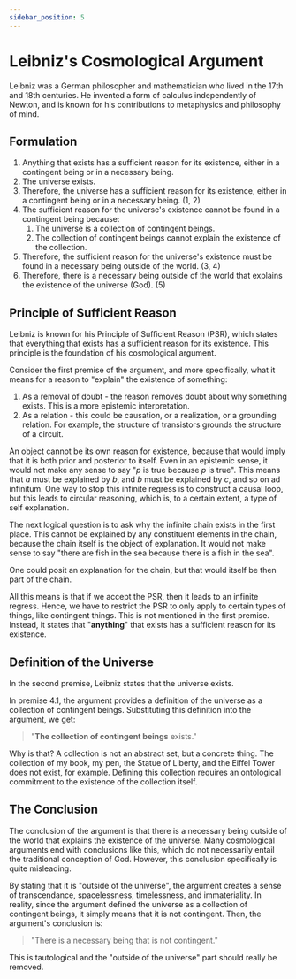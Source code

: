 ```yaml
---
sidebar_position: 5
---
```


# Leibniz's Cosmological Argument

Leibniz was a German philosopher and mathematician who lived in the 17th and 18th centuries.
He invented a form of calculus independently of Newton, and is known for his contributions to metaphysics and philosophy of mind.

## Formulation

1. Anything that exists has a sufficient reason for its existence, either in a contingent being or in a necessary being.
2. The universe exists.
3. Therefore, the universe has a sufficient reason for its existence, either in a contingent being or in a necessary being. (1, 2)
4. The sufficient reason for the universe's existence cannot be found in a contingent being because:
    1. The universe is a collection of contingent beings.
    2. The collection of contingent beings cannot explain the existence of the collection.
5. Therefore, the sufficient reason for the universe's existence must be found in a necessary being outside of the world. (3, 4)
6. Therefore, there is a necessary being outside of the world that explains the existence of the universe (God). (5)

## Principle of Sufficient Reason

Leibniz is known for his Principle of Sufficient Reason (PSR), which states that everything that exists has a sufficient reason for its existence.
This principle is the foundation of his cosmological argument.

Consider the first premise of the argument, and more specifically, what it means for a reason to "explain" the existence of something:

1. As a removal of doubt - the reason removes doubt about why something exists. This is a more epistemic interpretation.
2. As a relation - this could be causation, or a realization, or a grounding relation. For example, the structure of transistors grounds the structure of a circuit.

An object cannot be its own reason for existence, because that would imply that it is both prior and posterior to itself.
Even in an epistemic sense, it would not make any sense to say "$p$ is true because $p$ is true".
This means that $a$ must be explained by $b$, and $b$ must be explained by $c$, and so on ad infinitum.
One way to stop this infinite regress is to construct a causal loop, but this leads to circular reasoning, which is, to a certain extent, a type of self explanation.

The next logical question is to ask why the infinite chain exists in the first place.
This cannot be explained by any constituent elements in the chain, because the chain itself is the object of explanation.
It would not make sense to say "there are fish in the sea because there is a fish in the sea".

One could posit an explanation for the chain, but that would itself be then part of the chain.

All this means is that if we accept the PSR, then it leads to an infinite regress.
Hence, we have to restrict the PSR to only apply to certain types of things, like contingent things.
This is not mentioned in the first premise. Instead, it states that "**anything**" that exists has a sufficient reason for its existence.

## Definition of the Universe

In the second premise, Leibniz states that the universe exists.

In premise 4.1, the argument provides a definition of the universe as a collection of contingent beings.
Substituting this definition into the argument, we get:

> "**The collection of contingent beings** exists."

Why is that? A collection is not an abstract set, but a concrete thing.
The collection of my book, my pen, the Statue of Liberty, and the Eiffel Tower does not exist, for example.
Defining this collection requires an ontological commitment to the existence of the collection itself.

## The Conclusion

The conclusion of the argument is that there is a necessary being outside of the world that explains the existence of the universe.
Many cosmological arguments end with conclusions like this, which do not necessarily entail the traditional conception of God.
However, this conclusion specifically is quite misleading.

By stating that it is "outside of the universe", the argument creates a sense of transcendance, spacelessness, timelessness, and immateriality.
In reality, since the argument defined the universe as a collection of contingent beings, it simply means that it is not contingent.
Then, the argument's conclusion is:

> "There is a necessary being that is not contingent."

This is tautological and the "outside of the universe" part should really be removed.
